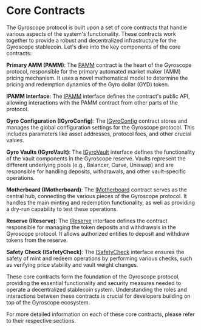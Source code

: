 
# Core Contracts

The Gyroscope protocol is built upon a set of core contracts that handle various aspects of the system's functionality. These contracts work together to provide a robust and decentralized infrastructure for the Gyroscope stablecoin. Let's dive into the key components of the core contracts:

**Primary AMM (PAMM)**: The [PAMM](/core-contracts/pamm) contract is the heart of the Gyroscope protocol, responsible for the primary automated market maker (AMM) pricing mechanism. It uses a novel mathematical model to determine the pricing and redemption dynamics of the Gyro dollar (GYD) token.

**IPAMM Interface**: The [IPAMM](/core-contracts/ipamm) interface defines the contract's public API, allowing interactions with the PAMM contract from other parts of the protocol.

**Gyro Configuration (IGyroConfig)**: The [IGyroConfig](/core-contracts/igyro-config) contract stores and manages the global configuration settings for the Gyroscope protocol. This includes parameters like asset addresses, protocol fees, and other crucial values.

**Gyro Vaults (IGyroVault)**: The [IGyroVault](/core-contracts/igyro-vault) interface defines the functionality of the vault components in the Gyroscope reserve. Vaults represent the different underlying pools (e.g., Balancer, Curve, Uniswap) and are responsible for handling deposits, withdrawals, and other vault-specific operations.

**Motherboard (IMotherboard)**: The [IMotherboard](/core-contracts/imotherboard) contract serves as the central hub, connecting the various pieces of the Gyroscope protocol. It handles the main minting and redemption functionality, as well as providing a dry-run capability to test these operations.

**Reserve (IReserve)**: The [IReserve](/core-contracts/ireserve) interface defines the contract responsible for managing the token deposits and withdrawals in the Gyroscope protocol. It allows authorized entities to deposit and withdraw tokens from the reserve.

**Safety Check (ISafetyCheck)**: The [ISafetyCheck](/core-contracts/isafety-check) interface ensures the safety of mint and redeem operations by performing various checks, such as verifying price stability and vault weight changes.

These core contracts form the foundation of the Gyroscope protocol, providing the essential functionality and security measures needed to operate a decentralized stablecoin system. Understanding the roles and interactions between these contracts is crucial for developers building on top of the Gyroscope ecosystem.

For more detailed information on each of these core contracts, please refer to their respective sections.